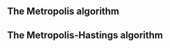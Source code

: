 ## The Metropolis algorithm

\begin{code}{R}{Manual Metropolis algorithm in R}{code-ma}
# Posterior density
p <- function(theta, data) {
  prior <- dbeta(theta, shape1 = 1, shape2 = 1)
  likelihood <- dbinom(sum(data), size = len(data), prob = theta)

  return(prior * likelihood)
}

# Observed data
observed_data <- rbinom(25, size = 1, prob = 0.8)
# Number of iterations
number_of_iterations <- 10000
# Generated samples
samples <- numeric(number_of_iterations + 1)
samples[1] <- 0.5

for (i in seq_len(number_of_iterations)) {
    proposal <- rnorm(1, mean = samples[i], sd = 1)
    proposal <- max(min(1, proposal), 0)
    ratio <- p(proposal, observed_data) / p(samples[i], observed_data)
    if (ratio >= 1 || runif(1) <= ratio) {
        samples[i + 1] <- proposal
    } else {
        samples[i + 1] <- samples[i]
    }
}
\end{code}

## The Metropolis-Hastings algorithm

\begin{code}{R}{Manual Metropolis-Hastings algorithm in R}{code-mha}
# Posterior density
p <- function(theta, data) {
  prior <- dbeta(theta, shape1 = 1, shape2 = 1)
  likelihood <- dbinom(sum(data), size = len(data), prob = theta)

  return(prior * likelihood)
}

# Observed data
observed_data <- rbinom(25, size = 1, prob = 0.8)
# Number of iterations
number_of_iterations <- 10000
# Generated samples
samples <- numeric(number_of_iterations + 1)
samples[1] <- 0.5

for (i in seq_len(number_of_iterations)) {
    proposal <- rlnorm(1, meanlog = samples[i], sdlog = 1)
    proposal <- max(min(1, proposal), 0)
    ratio <- (
      p(proposal, observed_data) * dlnorm(samples[i], meanlog = samples[i], sdlog = 1)
    ) / (
      p(samples[i], observed_data) * dlnorm(proposal, meanlog = samples[i], sdlog = 1)
    )

    if (ratio >= 1 || runif(1) <= ratio) {
        samples[i + 1] <- proposal
    } else {
        samples[i + 1] <- samples[i]
    }
}
\end{code}